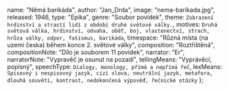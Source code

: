 
  name: "Němá barikáda",
  author: "Jan_Drda",
  image: "nema-barikada.jpg",
  released: 1946,
  type: "Epika",
  genre: "Soubor povídek",
  theme: `Zobrazení hrdinství a strastí lidí z období druhé světové války.`,
  motives: `Druhá světová válka, hrdinství, odvaha, oběť, boj, vlastenectví, strach, hrůza války, odpor, fašismus, barikáda`,
  timespace: "Různá místa (na uzemí česka) během konce 2. světové války",
  composition: "Roztříštěná",
  compositionNote:
    "Dílo je souborem 11 povídek",
  narrator: "Er",
  narratorNote: "Vypravěč je osunut na pozadí",
  tellingMeans: "Vyprávěcí, popisný",
  speechType: `Dialogy, monology, přímá a nepřímá řeč`,
  lexMeans: `Spisovný i nespisovný jazyk, cizí slova, neutrální jazyk, metafora, dlouhá souvětí, kontrast, nedokončená výpověď, řečnické otázky`
};

<Title book={book} />

<Book book={book} />

## Postavy

Každá povídka má své postavy. Většinou jsou černobílé - jsou jasně dobré nebo zlé. Obyčejní lidé.

## Děj

### Třetí fronta

Sláva Mach je zraněn na madridské barikádě, jeho čtyři kamarádi byli zastřeleni. Před smrtí mu řekli, že je i třetí fronta, a Sláva se ji vydal hledat. 
Přijel do Prahy, která se vzdala bez jediného výstřelu. Chtěl odjet do Ruska na frontu, ale byl nakonec zabit, když se v Praze střílelo do lidí (i do žen).

### Včelař

Pan učitel Havlík ukryl ve svém domečku tři parašutisty, kteří v jeho včelíně schovali vysílačku. Němci muže postříleli při útěku, pan Havlík ale 
zůstal, aby bránil co nejdéle svůj domeček a včelí královnu. Vojáci začali rozbíjet úly, byli poštípáni zuřícím hmyzem. Včely se seskupily na svém chovateli. 
Pan Havlík nachází včelí královnu mrtvou. „To… jsou… oni… I včelám… berou život!“ koktal zdrceně. Když se nevzdal a nevyšel ze zahrady, byl zastřelen.

### Vyšší princip

„Vyšší princip“ je přezdívka třídního učitele septimánů, který je vyučuje latinu. Tři chlapci z 
jeho třídy byli zatčeni a popraveni údajně za schvalování atentátu na říšského protektora Heydricha. Učitel dostane za úkol, aby ve třídě 
pronesl projev – měl ospravedlnit činy Němců. Místo toho pronese: „Vražda na tyranu není zločinem… Také já schvaluji atentát na Heydricha!“ Tím prokázal své hrdinství.

### Hlídač dynamitu

Ustrašený a pokorný šedesátiletý František Milec se zapojil do spiknutí a kradl dynamit, kterým jeho 
spojenci vyhazovali německé válečné vlaky do povětří. Nakonec jej Němci odhalili. Chtěl ochránit svou ženu Bětku, a tak se pokusil 
vynést ven dynamit ukrytý v domku. Němci ale přišli dříve a začali oba staré lidi bít. Bětce se podařilo dynamit schovat do hrnce a dát jej na plotnu. 
Byla hrdá na manželovu statečnost. Zanedlouho dynamit vybuchl a s ním i celý domek vyletěl do povětří. Výbuch všechny usmrtil.

### Vesnická historie

Karel Joudal, zemědělec bydlící v Boskovicích, udal gestapu uprchlého ruského vojáka, jenž přebýval u Bernátových. 
Poté, co byli čtyři nevinní lidé odsouzeni k smrti, získal jejich majetek. Starosta s hlavním policistou věděli o Joudalově udavačství, proto nad 
ním vynesli obecní soud: jménem republiky byl Joudal odsouzen k smrti. Jednoho večera se tak stala normální zimní nehoda: Joudal jel z kopce, jenž byl 
pokryt sněhem, dostal smyk a rozbil si lebku. Byl na místě mrtev. Policisté místo ohledali. „Ale po šňůře, která byla mezi silničními patníky včera o osmé 
večerní napjata, nezůstalo vskutku ani stopy.“

### Nenávist

Pan Babánek se mstil za smrt svého syna, kterého zastřelili za Heydricha. Stal se z něj mistr ve střelbě, což by 
nikdo neřekl do takového malého úředníčka. Když přijeli Rusové, zabil patnáct Němců na barikádách.

### Padlý beze jména

„Pátého května padl v boji proti hordám SS neznámý železničář,“ hlásí nápis na jednom domě. Retrospektivní pohled na 
onu událost: Ukrajinec Hyhoryj Jakimčuk byl námořníkem, po vybuchnutí miny v bezprostřední blízkosti byl zraněn a zajat Němci. 
Dostal se do vězeňského tábora a poté byl poslán vlakem smrti neznámo kam. On jediný přežil, ostatní zemřeli hladem a žízní. 
Byl osvobozen Rusy. Začal se ukrývat, ale když uslyšel ve městě palbu proti SS, vydal se hrdinně bojovat proti nim. Nakonec padl. 
Byl oním neznámým železničářem.

### Pancéřová pěst

V Praze se bojuje na barikádách proti Němcům. Pepík Holan má právě sedmnáct. Jeho otec mu zakáže jít bojovat. Bez otcova vědomí odejde a díky 
pancéřové pěsti (tj. zbrani podobné husitské zbrani) zničí tank. Sám je svým hrdinským činem překvapen.

### Zákeřník

Někdo neznámý střílel z okna děti. Muži se proto rozhodli prohledat všechny domy, odkud mohl zákeřník střílet. 
Žádného Němce ale nenašli. Když byla zastřelena holčička Helenka, zjistili, že nebyl prohledán pokoj staré paní, Němky. Našli v něm 
jejího syna Waltera – lékaře a nyní vojenského důstojníka. Žena ze strachu skočila z okna. Muži vraha uchopili a přikázali mu, aby před mrtvým 
dítětem poklekl a políbil zem. Místo toho plivl Walter do krvavého obličeje Helenky. Poté se ale ukázal jako zbabělec – prosil o milost a žral zem, 
jak mu přikázali. Byl poté předán partyzánům.

### Až vstanou mrtví

Oberfeldwebel Obermayer vede kamión ozbrojených německých vojáků, prchajících z fronty. Obermayer spěchá za svou rodinou do Bavor. 
Naviguje řidiče. Dorazí do vesnice, kterou dříve Němci vypálili  a její obyvatele zastřelili – on měl v té době hlídku. V lomu, v němž proběhla 
likvidace, byli schováni partyzáni. Když je Obermayer spatřil, myslel si, že jsou to mrtví, kteří vstali z hrobu, aby se pomstili. Ve stejné chvíli, kdy jej zasáhla 
kulka, zemřel strachem před mstou mrtvých.

### Němá barikáda

Češi vytvořili barikádu, aby zastavili postup německého vojska. Zůstali zde pouze tři kamarádi: policajt Brůček, Holanďan a Franta Kroupa, jenž předtím 
bojoval ve Španělsku. Němci si mysleli, že je před ním mrtvá, tedy němá barikáda. Byla to ale lest – tři kamarádi do nich začali střílet. Po úspěšném boji 
zblízka po nich zůstal pouze křídou napsaný nápis NO PASSARAN!

<i className="text-gray"> [(VaseLiteratura.cz)](https://www.vaseliteratura.cz/ctenarsky-denik/623-nema-barikada)</i>

<JanDrda />

<LiteraturaPoDruheSvetoveValce />
